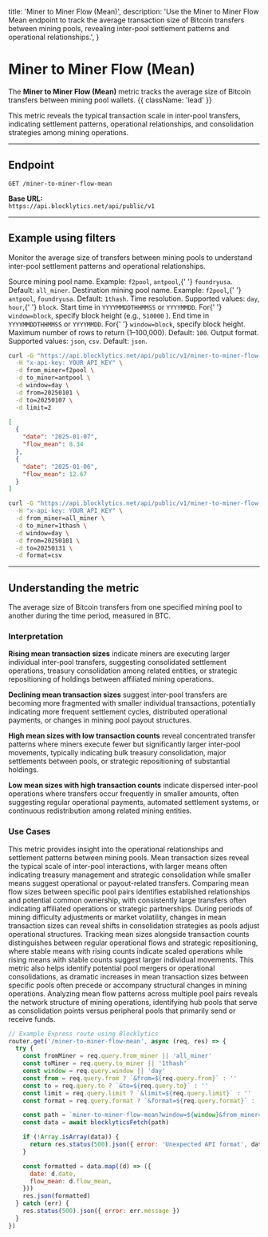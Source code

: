   title: 'Miner to Miner Flow (Mean)',
  description:
    'Use the Miner to Miner Flow Mean endpoint to track the average transaction size of Bitcoin transfers between mining pools, revealing inter-pool settlement patterns and operational relationships.',
}

# Miner to Miner Flow (Mean)

The **Miner to Miner Flow (Mean)** metric tracks the average size of Bitcoin transfers between mining pool wallets. {{ className: 'lead' }}

This metric reveals the typical transaction scale in inter-pool transfers, indicating settlement patterns, operational relationships, and consolidation strategies among mining operations.

---

## Endpoint

`GET /miner-to-miner-flow-mean`

**Base URL:**  
`https://api.blocklytics.net/api/public/v1`

---

## Example using filters

<Row>
  <Col>

Monitor the average size of transfers between mining pools to understand inter-pool settlement patterns and operational relationships.

<Properties>
  <Property name="from_miner" type="string">
    Source mining pool name. Example: <code>f2pool</code>, <code>antpool</code>,{' '}
    <code>foundryusa</code>. Default: <code>all_miner</code>.
  </Property>
  <Property name="to_miner" type="string">
    Destination mining pool name. Example: <code>f2pool</code>,{' '}
    <code>antpool</code>, <code>foundryusa</code>. Default: <code>1thash</code>.
  </Property>
  <Property name="window" type="string">
    Time resolution. Supported values: <code>day</code>, <code>hour</code>,{' '}
    <code>block</code>.
  </Property>
  <Property name="from" type="string">
    Start time in <code>YYYYMMDDTHHMMSS</code> or <code>YYYYMMDD</code>. For{' '}
    <code>window=block</code>, specify block height (e.g., <code>510000</code>
    ).
  </Property>
  <Property name="to" type="string">
    End time in <code>YYYYMMDDTHHMMSS</code> or <code>YYYYMMDD</code>. For{' '}
    <code>window=block</code>, specify block height.
  </Property>
  <Property name="limit" type="integer">
    Maximum number of rows to return (1–100,000). Default: <code>100</code>.
  </Property>
  <Property name="format" type="string">
    Output format. Supported values: <code>json</code>, <code>csv</code>.
    Default: <code>json</code>.
  </Property>
</Properties>

  </Col>
  <Col>

```bash {title="Requesting Miner to Miner Flow Mean data"}
curl -G "https://api.blocklytics.net/api/public/v1/miner-to-miner-flow-mean" \
  -H "x-api-key: YOUR_API_KEY" \
  -d from_miner=f2pool \
  -d to_miner=antpool \
  -d window=day \
  -d from=20250101 \
  -d to=20250107 \
  -d limit=2
```

```json {title="Sample JSON response"}
[
  {
    "date": "2025-01-07",
    "flow_mean": 8.34
  },
  {
    "date": "2025-01-06",
    "flow_mean": 12.67
  }
]
```

```bash {title="Exporting as CSV"}
curl -G "https://api.blocklytics.net/api/public/v1/miner-to-miner-flow-mean" \
  -H "x-api-key: YOUR_API_KEY" \
  -d from_miner=all_miner \
  -d to_miner=1thash \
  -d window=day \
  -d from=20250101 \
  -d to=20250131 \
  -d format=csv
```

  </Col>
</Row>

---

## Understanding the metric

<Row>
  <Col>

<Properties>
  <Property name="flow_mean" type="number">
    The average size of Bitcoin transfers from one specified mining pool to
    another during the time period, measured in BTC.
  </Property>
</Properties>

### Interpretation

**Rising mean transaction sizes** indicate miners are executing larger individual inter-pool transfers, suggesting consolidated settlement operations, treasury consolidation among related entities, or strategic repositioning of holdings between affiliated mining operations.

**Declining mean transaction sizes** suggest inter-pool transfers are becoming more fragmented with smaller individual transactions, potentially indicating more frequent settlement cycles, distributed operational payments, or changes in mining pool payout structures.

**High mean sizes with low transaction counts** reveal concentrated transfer patterns where miners execute fewer but significantly larger inter-pool movements, typically indicating bulk treasury consolidation, major settlements between pools, or strategic repositioning of substantial holdings.

**Low mean sizes with high transaction counts** indicate dispersed inter-pool operations where transfers occur frequently in smaller amounts, often suggesting regular operational payments, automated settlement systems, or continuous redistribution among related mining entities.

### Use Cases

This metric provides insight into the operational relationships and settlement patterns between mining pools. Mean transaction sizes reveal the typical scale of inter-pool interactions, with larger means often indicating treasury management and strategic consolidation while smaller means suggest operational or payout-related transfers. Comparing mean flow sizes between specific pool pairs identifies established relationships and potential common ownership, with consistently large transfers often indicating affiliated operations or strategic partnerships. During periods of mining difficulty adjustments or market volatility, changes in mean transaction sizes can reveal shifts in consolidation strategies as pools adjust operational structures. Tracking mean sizes alongside transaction counts distinguishes between regular operational flows and strategic repositioning, where stable means with rising counts indicate scaled operations while rising means with stable counts suggest larger individual movements. This metric also helps identify potential pool mergers or operational consolidations, as dramatic increases in mean transaction sizes between specific pools often precede or accompany structural changes in mining operations. Analyzing mean flow patterns across multiple pool pairs reveals the network structure of mining operations, identifying hub pools that serve as consolidation points versus peripheral pools that primarily send or receive funds.

  </Col>
  <Col>

```js {title="Node.js (Express) example"}
// Example Express route using Blocklytics
router.get('/miner-to-miner-flow-mean', async (req, res) => {
  try {
    const fromMiner = req.query.from_miner || 'all_miner'
    const toMiner = req.query.to_miner || '1thash'
    const window = req.query.window || 'day'
    const from = req.query.from ? `&from=${req.query.from}` : ''
    const to = req.query.to ? `&to=${req.query.to}` : ''
    const limit = req.query.limit ? `&limit=${req.query.limit}` : ''
    const format = req.query.format ? `&format=${req.query.format}` : ''

    const path = `miner-to-miner-flow-mean?window=${window}&from_miner=${fromMiner}&to_miner=${toMiner}${from}${to}${limit}${format}`
    const data = await blocklyticsFetch(path)

    if (!Array.isArray(data)) {
      return res.status(500).json({ error: 'Unexpected API format', data })
    }

    const formatted = data.map((d) => ({
      date: d.date,
      flow_mean: d.flow_mean,
    }))
    res.json(formatted)
  } catch (err) {
    res.status(500).json({ error: err.message })
  }
})
```

  </Col>
</Row>
